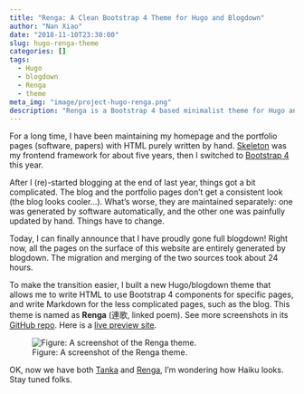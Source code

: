 ```yaml
---
title: "Renga: A Clean Bootstrap 4 Theme for Hugo and Blogdown"
author: "Nan Xiao"
date: "2018-11-10T23:30:00"
slug: hugo-renga-theme
categories: []
tags:
  - Hugo
  - blogdown
  - Renga
  - theme
meta_img: "image/project-hugo-renga.png"
description: "Renga is a Bootstrap 4 based minimalist theme for Hugo and blogdown."
---
```


For a long time, I have been maintaining my homepage and the portfolio pages
(software, papers) with HTML purely written by hand.
[Skeleton](http://getskeleton.com/) was my frontend framework for about
five years, then I switched to [Bootstrap 4](https://getbootstrap.com/)
this year.

After I (re)-started blogging at the end of last year, things got a bit
complicated. The blog and the portfolio pages don't get a consistent look
(the blog looks cooler...). What's worse, they are maintained separately:
one was generated by software automatically, and the other one was painfully
updated by hand. Things have to change.

Today, I can finally announce that I have proudly gone full blogdown!
Right now, all the pages on the surface of this website are
entirely generated by blogdown. The migration and merging
of the two sources took about 24 hours.

To make the transition easier, I built a new Hugo/blogdown theme that allows me
to write HTML to use Bootstrap 4 components for specific pages,
and write Markdown for the less complicated pages, such as the blog.
This theme is named as **Renga** (連歌, linked poem). See more
screenshots in its [GitHub repo](https://github.com/road2stat/hugo-renga).
Here is a [live preview site](https://nanx.me/hugo-renga/).

![Figure: A screenshot of the Renga theme.](/image/project-hugo-renga.png)

OK, now we have both [Tanka](https://nanx.me/blog/post/hugo-tanka-theme/)
and [Renga](https://github.com/road2stat/hugo-renga),
I'm wondering how Haiku looks. Stay tuned folks.
